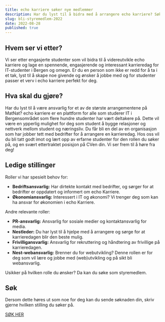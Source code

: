 ```yaml
---
title: echo karriere søker nye medlemmer
description: Har du lyst til å bidra med å arrangere echo karriere? Søk her.
slug: bli-styremedlem-2022
date: 2022-08-28
published: true
---
```


## Hvem ser vi etter?

Vi ser etter engasjerte studenter som vil bidra til å videreutvikle echo karriere og lage en spennende, engasjerende og interessant karrieredag for IT-studenter i Bergen og omegn. Er du en person som ikke er redd for å ta i et tak, lyst til å skape noe givende og ønsker å jobbe med og for studenter passer et verv i echo karriere perfekt for deg.

## Hva skal du gjøre?

Har du lyst til å være ansvarlig for et av de største arrangementene på MatNat? echo karriere er en plattform for alle som studerer IT i Bergensområdet som flere hundre studenter har vært deltakere på. Dette vil være en ypperlig mulighet for deg som student å bygge relasjoner og nettverk mellom student og næringsliv. Du får bli en del av en organisasjon som har jobber tett med bedrifter for å arrangere en karrieredag. Hos oss vil du bli tatt godt imot og lært opp av erfarne studenter for den rollen du søker på, og en svært ettertraktet posisjon på CVen din. Vi ser frem til å høre fra deg!

## Ledige stillinger

Roller vi har spesielt behov for:

- **Bedriftsansvarlig:** Har dirtekte kontakt med bedrifter, og sørger for at bedrifter er oppdatert og informert om echo Karriere.
- **Økonomiansvarlig:** Interessert i IT og økonomi? Vi trenger deg som kan ha ansvar for økonomien i echo Karriere.

Andre relevante roller:

- **PR-ansvarlig:** Ansvarlig for sosiale medier og kontaktansvarlig for media.
- **Nestleder:** Du har lyst til å hjelpe med å arrangere og sørge for at karrieredagen
  blir den beste mulig.
- **Frivilligansvarlig:** Ansvarlig for rekruttering og håndtering av
  frivillige på karrieredagen.
- **Nest-webansvarlig:** Brenner du for webutvikling? Denne rollen er for deg
  som vil lære og jobbe med (web)utvikling og på sikt bli webansvarlig.

Usikker på hvilken rolle du ønsker? Da kan du søke som styremedlem.

## Søk

Dersom dette høres ut som noe for deg kan du sende søknaden din, skriv gjerne hvilken stilling du
søker på.

[SØK HER](/for-studenter/sok-til-styret/)
